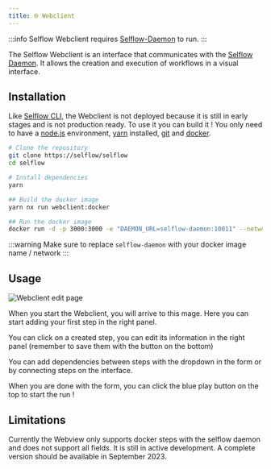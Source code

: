 ```yaml
---
title: 🌐 Webclient
---
```


:::info
Selflow Webclient requires [Selflow-Daemon](./selflow-daemon) to run.
:::

The Selflow Webclient is an interface that communicates with the [Selflow Daemon](./selflow-daemon).
It allows the creation and execution of workflows in a visual interface.

## Installation

Like [Selflow CLI](./cli), the Webclient is not deployed because it is still in early stages and is not production ready.
To use it you can build it ! You only need to have a [node.js](https://nodejs.org/en) environment, [yarn](https://yarnpkg.com/getting-started/install) installed, [git](https://git-scm.com/downloads) and [docker](https://docs.docker.com/engine/install/).

```bash
# Clone the repository
git clone https://selflow/selflow
cd selflow

# Install dependencies
yarn

## Build the docker image
yarn nx run webclient:docker

## Run the docker image
docker run -d -p 3000:3000 -e "DAEMON_URL=selflow-daemon:10011" --network selflow-daemon selflow-webclient
```

:::warning
Make sure to replace `selflow-daemon` with your docker image name / network
:::

## Usage

![Webclient edit page](../assets/webclient_main_page.png)

When you start the Webclient, you will arrive to this mage. Here you can start adding your first step in the right panel.

You can click on a created step, you can edit its information in the right panel (remember to save them with the button on the bottom)

You can add dependencies between steps with the dropdown in the form or by connecting steps on the interface.

When you are done with the form, you can click the blue play button on the top to start the run !

## Limitations

Currently the Webview only supports docker steps with the selflow daemon and does not support all fields.
It is still in active development. A complete version should be available in September 2023.
